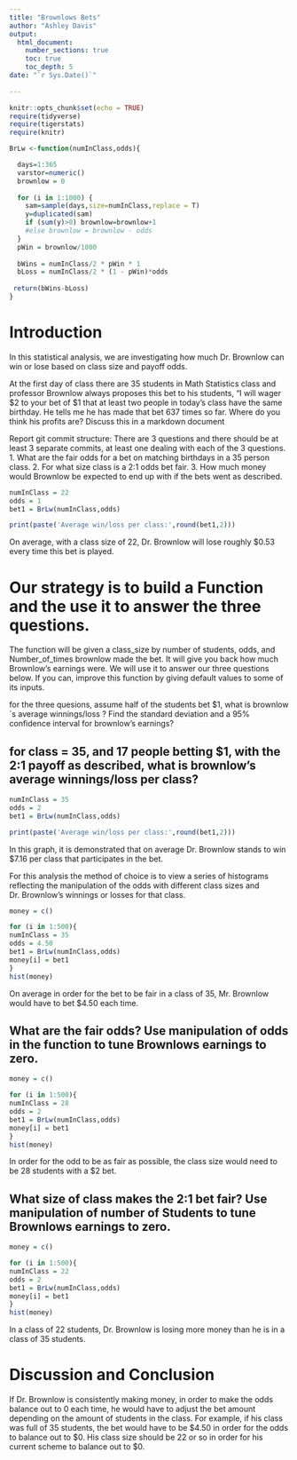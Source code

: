 ```yaml
---
title: "Brownlows Bets"
author: "Ashley Davis"
output: 
  html_document:
    number_sections: true
    toc: true
    toc_depth: 5
date: "`r Sys.Date()`"    
    
---
```

```r
knitr::opts_chunk$set(echo = TRUE)
require(tidyverse)
require(tigerstats)
require(knitr)
```

```r
BrLw <-function(numInClass,odds){

  days=1:365
  varstor=numeric()
  brownlow = 0
  
  for (i in 1:1000) {
    sam=sample(days,size=numInClass,replace = T)
    y=duplicated(sam)
    if (sum(y)>0) brownlow=brownlow+1
    #else brownlow = brownlow - odds
  }
  pWin = brownlow/1000
  
  bWins = numInClass/2 * pWin * 1
  bLoss = numInClass/2 * (1 - pWin)*odds
  
 return(bWins-bLoss)
}
```

<!-- We recommend you use git branches -- create a separate branch for each major section i.e. Introduction, Methods, Results, Inferential Results, and Discussion and Conclusions - leave the YAML block untouched until the final merge where you put in your own name !-->

# Introduction  

<!--In this section you explain what you are trying to show.  Where did the data come from?  What is the research or other question you are trying to answer?!-->

In this statistical analysis, we are investigating how much Dr. Brownlow can win or lose based on class size and payoff odds.

 At the first day of class there are 35 students in Math Statistics class and professor Brownlow always proposes this bet to his students, "I will wager $2 to your bet of $1 that at least two people in today's class have the same birthday.  He tells me he has made that bet 637 times so far. Where do you think his profits are? Discuss this in a markdown document
 
Report git commit structure:
There are 3 questions and there should be at least 3 separate commits, at least one dealing with each of the 3 questions.
1. What are the fair odds for a bet on matching birthdays in a 35 person class.
2. For what size class is a 2:1 odds bet fair.
3. How much money would Brownlow be expected to end up with if the bets went as described.

```r
numInClass = 22
odds = 1
bet1 = BrLw(numInClass,odds)

print(paste('Average win/loss per class:',round(bet1,2)))
```


On average, with a class size of 22, Dr. Brownlow will lose roughly $0.53 every time this bet is played.


# Our strategy is to build a Function and the use it to answer the three questions. 

The function will be given a class_size by number of students, odds, and Number_of_times brownlow made the bet.  It will give you back how much Brownlow's earnings were. We will use it to answer our three questions below. If you can, improve this function by giving default values to some of its inputs. 

for the three quesions, assume half of the students bet $1, what is brownlow´s average winnings/loss ?
Find the standard deviation and a 95% confidence interval for brownlow's earnings?

## for class = 35, and 17 people betting $1, with the 2:1 payoff as described, what is brownlow's average winnings/loss per class?


```r
numInClass = 35
odds = 2
bet1 = BrLw(numInClass,odds)

print(paste('Average win/loss per class:',round(bet1,2)))
```
 
In this graph, it is demonstrated that on average Dr. Brownlow stands to win $7.16 per class that participates in the bet.
  
<!--Explain and display your method of coming up with a 95% confidence interval of  professor Brownlow's winnings (or losings) !-->


For this analysis the method of choice is to view a series of histograms reflecting the manipulation of the odds with different class sizes and Dr. Brownlow's winnings or losses for that class.

```r
money = c()

for (i in 1:500){
numInClass = 35
odds = 4.50
bet1 = BrLw(numInClass,odds)
money[i] = bet1
}
hist(money)
```

On average in order for the bet to be fair in a class of 35, Mr. Brownlow would have to bet $4.50 each time.


## What are the fair odds? Use manipulation of odds in the function to tune Brownlows earnings to zero. 

```r
money = c()

for (i in 1:500){
numInClass = 28
odds = 2
bet1 = BrLw(numInClass,odds)
money[i] = bet1
}
hist(money)
```

In order for the odd to be as fair as possible, the class size would need to be 28 students with a $2 bet.


<!--Decide on your methods:  In this section explain the approach you will take to attack the issue --- how will you decide on a likely estimate of professor Brownlow's earnings or losses after 637 bets. Also explain how you construct a 95% confidence interval about your estimate of his winnings !-->


## What size of class makes the 2:1 bet fair?  Use manipulation of number of Students to tune Brownlows earnings to zero.


```r
money = c()

for (i in 1:500){
numInClass = 22
odds = 2
bet1 = BrLw(numInClass,odds)
money[i] = bet1
}
hist(money)
```

<!--Explain and display the results of your method of coming up with the estimate of professor Brownlow's betting profits!-->

 
In a class of 22 students, Dr. Brownlow is losing more money than he is in a class of 35 students.


# Discussion and Conclusion

<!--Discussion and conclusion here.  If professor Brownlow is consistently making or losing money how could he change his payout so that his profits center on zero?  Also discuss what size his class should be in order to have his current scheme balance at zero profit.!-->

If Dr. Brownlow is consistently making money, in order to make the odds balance out to 0 each time, he would have to adjust the bet amount depending on the amount of students in the class. For example, if his class was full of 35 students, the bet would have to be $4.50 in order for the odds to balance out to $0. His class size should be 22 or so in order for his current scheme to balance out to $0.

